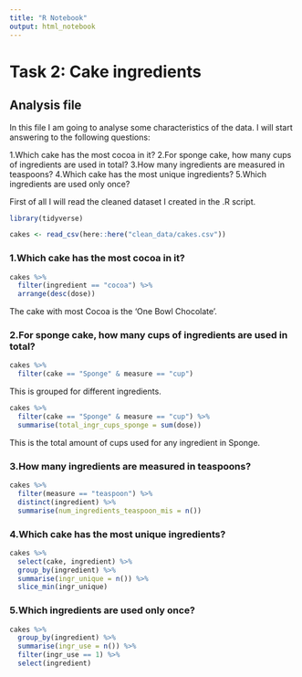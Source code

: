 ```yaml
---
title: "R Notebook"
output: html_notebook
---
```


# Task 2: Cake ingredients

## Analysis file

In this file I am going to analyse some characteristics of the data. I will start answering to the following questions:


 1.Which cake has the most cocoa in it?
 2.For sponge cake, how many cups of ingredients are used in total?
 3.How many ingredients are measured in teaspoons?
 4.Which cake has the most unique ingredients?
 5.Which ingredients are used only once?
 
 
First of all I will read the cleaned dataset I created in the .R script.

```r
library(tidyverse)
```

```r
cakes <- read_csv(here::here("clean_data/cakes.csv"))
```

###  1.Which cake has the most cocoa in it?

```r
cakes %>% 
  filter(ingredient == "cocoa") %>% 
  arrange(desc(dose))
```

The cake with most Cocoa is the 'One Bowl Chocolate'.

###  2.For sponge cake, how many cups of ingredients are used in total?


```r
cakes %>% 
  filter(cake == "Sponge" & measure == "cup") 
```
This is grouped for different ingredients.


```r
cakes %>% 
  filter(cake == "Sponge" & measure == "cup") %>% 
  summarise(total_ingr_cups_sponge = sum(dose))
```

This is the total amount of cups used for any ingredient in Sponge.


###  3.How many ingredients are measured in teaspoons?


```r
cakes %>% 
  filter(measure == "teaspoon") %>% 
  distinct(ingredient) %>% 
  summarise(num_ingredients_teaspoon_mis = n())
```

###  4.Which cake has the most unique ingredients?


```r
cakes %>% 
  select(cake, ingredient) %>% 
  group_by(ingredient) %>%
  summarise(ingr_unique = n()) %>% 
  slice_min(ingr_unique)
```







###  5.Which ingredients are used only once?


```r
cakes %>% 
  group_by(ingredient) %>% 
  summarise(ingr_use = n()) %>% 
  filter(ingr_use == 1) %>% 
  select(ingredient)
```